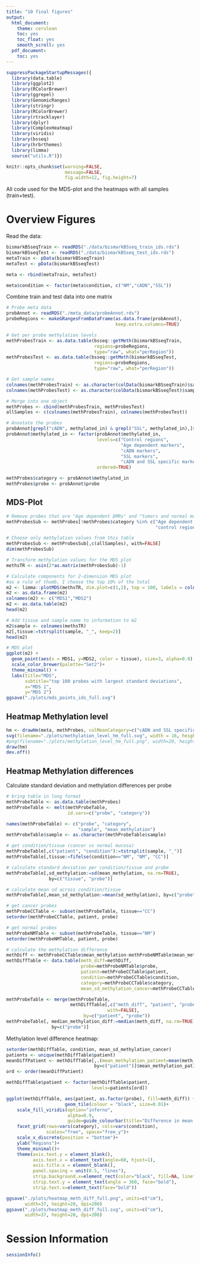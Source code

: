 ```yaml
---
title: "10 final figures"
output:
  html_document:
    theme: cerulean
    toc: yes
    toc_float: yes
    smooth_scroll: yes
  pdf_document:
    toc: yes
---
```


```r
suppressPackageStartupMessages({
  library(data.table)
  library(ggplot2)
  library(RColorBrewer)
  library(ggrepel)
  library(GenomicRanges)
  library(stringr)
  library(RColorBrewer)
  library(rtracklayer)
  library(dplyr)
  library(ComplexHeatmap)
  library(viridis)
  library(bsseq)
  library(hrbrthemes)
  library(limma)
  source("utils.R")})

knitr::opts_chunk$set(warning=FALSE, 
                      message=FALSE,
                      fig.width=12, fig.height=7)
```

All code used for the MDS-plot and the heatmaps with all samples (train+test).

# Overview Figures

Read the data: 
```r
bismarkBSseqTrain <- readRDS("./data/bismarkBSseq_train_ids.rds")
bismarkBSseqTest <- readRDS("./data/bismarkBSseq_test_ids.rds")
metaTrain <- pData(bismarkBSseqTrain)
metaTest <- pData(bismarkBSseqTest)

meta <- rbind(metaTrain, metaTest)

meta$condition <- factor(meta$condition, c("NM","cADN","SSL"))
```

Combine train and test data into one matrix
```r
# Probe meta data
probAnnot <- readRDS("./meta_data/probeAnnot.rds")
probeRegions <- makeGRangesFromDataFrame(as.data.frame(probAnnot), 
                                         keep.extra.columns=TRUE)

# Get per probe methylation levels
methProbesTrain <- as.data.table(bsseq::getMeth(bismarkBSseqTrain, 
                                 regions=probeRegions, 
                                 type="raw", what="perRegion"))
methProbesTest <- as.data.table(bsseq::getMeth(bismarkBSseqTest, 
                                 regions=probeRegions, 
                                 type="raw", what="perRegion"))

# Get sample names
colnames(methProbesTrain) <- as.character(colData(bismarkBSseqTrain)$sample)
colnames(methProbesTest) <- as.character(colData(bismarkBSseqTest)$sample)

# Merge into one object
methProbes <- cbind(methProbesTrain, methProbesTest)
allSamples <- c(colnames(methProbesTrain), colnames(methProbesTest))

# Annotate the probes 
probAnnot[grepl("cADN", methylated_in) & grepl("SSL", methylated_in),]$methylated_in="cADN and SSL specific markers"
probAnnot$methylated_in <- factor(probAnnot$methylated_in, 
                                  levels=c("Control regions",
                                           "Age dependent markers",
                                           "cADN markers",
                                           "SSL markers",
                                           "cADN and SSL specific markers"), 
                                  ordered=TRUE)

methProbes$category <- probAnnot$methylated_in
methProbes$probe <- probAnnot$probe
```

## MDS-Plot

```r
# Remove probes that are "Age dependent DMRs" and "tumors and normal mucosa"
methProbesSub <- methProbes[!methProbes$category %in% c("Age dependent markers", 
                                                        "control regions"),]

# Choose only methylation values from this table
methProbesSub <- methProbesSub[,c(allSamples), with=FALSE]
dim(methProbesSub)

# Transform methylation values for the MDS plot
methsTR <- asin(2*as.matrix(methProbesSub)-1)

# Calculate components for 2-dimension MDS plot
#as a rule of thumb, I choose the top 10% of the total
m2 <- limma::plotMDS(methsTR, dim.plot=c(1,2), top = 100, labels = colnames(methsTR))[c("x", "y")]
m2 <- as.data.frame(m2)
colnames(m2) <- c("MDS1","MDS2")
m2 <- as.data.table(m2)
head(m2)

# Add tissue and sample name to information to m2
m2$sample <- colnames(methsTR)
m2[,tissue:=tstrsplit(sample, "_", keep=2)]
head(m2)

# MDS plot
ggplot(m2) + 
  geom_point(aes(x = MDS1, y=MDS2, color = tissue), size=3, alpha=0.8) +
  scale_color_brewer(palette="Set2")+
  theme_minimal() +
  labs(title="MDS",
       subtitle="top 100 probes with largest standard deviations",
       x="MDS 1",
       y="MDS 2")
ggsave("./plots/mds_points_ids_full.svg")
```

## Heatmap Methylation level

```r
hm <- drawHm(meta, methProbes, colMeanCategory=c("cADN and SSL specific markers"))
svg(filename="./plots/methylation_level_hm_full.svg", width = 16, height = 7.5)
#png(filename="./plots/methylation_level_hm_full.png", width=20, height=7.5, units="in",res=500)
draw(hm)
dev.off()
```

## Heatmap Methylation differences

Calculate standard deviation and methylation differences per probe
```r
# bring table in long format
methProbeTable <- as.data.table(methProbes)
methProbeTable <- melt(methProbeTable,
                       id.vars=c("probe", "category"))

names(methProbeTable) <- c("probe", "category", 
                           "sample", "mean_methylation")
methProbeTable$sample <- as.character(methProbeTable$sample)

# get condition/tissue (cancer vs normal mucosa)
methProbeTable[,c("patient", "condition"):=tstrsplit(sample, "_")]
methProbeTable[,tissue:=fifelse(condition=="NM", "NM", "CC")]

# calculate standard deviation per condition/tissue and probe
methProbeTable[,sd_methylation:=sd(mean_methylation, na.rm=TRUE),
                by=c("tissue", "probe")]

# calculate mean sd across condition/tissue
methProbeTable[,mean_sd_methylation:=mean(sd_methylation), by=c("probe")]

# get cancer probes
methProbeCCTable <- subset(methProbeTable, tissue=="CC")
setorder(methProbeCCTable, patient, probe)

# get normal probes
methProbeNMTable <- subset(methProbeTable, tissue=="NM")
setorder(methProbeNMTable, patient, probe)

# calculate the methylation difference
methDiff <- methProbeCCTable$mean_methylation-methProbeNMTable$mean_methylation
methDiffTable <- data.table(meth_diff=methDiff,
                            probe=methProbeNMTable$probe,
                            patient=methProbeCCTable$patient,
                            condition=methProbeCCTable$condition,
                            category=methProbeCCTable$category,
                            mean_sd_methylation_cancer=methProbeCCTable$sd_methylation)

methProbeTable <- merge(methProbeTable, 
                        methDiffTable[,c("meth_diff", "patient", "probe"),
                                      with=FALSE], 
                             by=c("patient", "probe"))
methProbeTable[, median_methylation_diff:=median(meth_diff, na.rm=TRUE),
                 by=c("probe")]
```

Methylation level difference heatmap: 
```r
setorder(methDiffTable, condition, mean_sd_methylation_cancer)
patients <- unique(methDiffTable$patient)
meanDiffPatient <- methDiffTable[,.(mean_methylation_patient=mean(meth_diff, na.rm=TRUE)), 
                                 by=c("patient")]$mean_methylation_patient
ord <- order(meanDiffPatient)

methDiffTable$patient <- factor(methDiffTable$patient, 
                                levels=patients[ord])

ggplot(methDiffTable, aes(patient, as.factor(probe), fill=meth_diff)) + 
                      geom_tile(colour = "black", size=0.01)+
    scale_fill_viridis(option="inferno",
                       alpha=0.9,
                       guide=guide_colourbar(title="Difference in mean methylation"))+
    facet_grid(rows=vars(category), cols=vars(condition), 
               scales="free", space="free_y")+
    scale_x_discrete(position = "bottom")+
    ylab("Regions")+
    theme_minimal()+
    theme(axis.text.y = element_blank(),
          axis.text.x = element_text(angle=60, hjust=1),
          axis.title.x = element_blank(),
          panel.spacing = unit(0.5, "lines"),
          strip.background.x=element_rect(color="black", fill=NA, linetype="solid"),
          strip.text.y = element_text(angle = 360, face="bold"),
          strip.text.x=element_text(face="bold"))

ggsave("./plots/heatmap_meth_diff_full.png", units=c("cm"),
       width=37, height=20, dpi=200)
ggsave("./plots/heatmap_meth_diff_full.svg", units=c("cm"),
       width=37, height=20, dpi=200)
```

# Session Information

```r
sessionInfo()
```